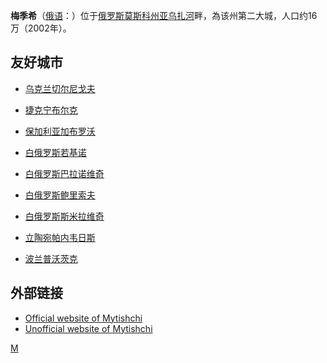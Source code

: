 '''梅季希'''（[[俄语|俄语]]：'''{{lang|ru|Мыти́щи}}'''）位于[[俄罗斯|俄罗斯]][[莫斯科州|莫斯科州]][[亚乌扎河|亚乌扎河]]畔，為该州第二大城，人口约16万（2002年）。

==友好城市==
*{{flagicon|Ukraine}}[[乌克兰|乌克兰]][[切尔尼戈夫|切尔尼戈夫]]
*{{flagicon|Czech Republic}}[[捷克|捷克]][[宁布尔克|宁布尔克]]
*{{flagicon|Bulgaria}}[[保加利亚|保加利亚]][[加布罗沃|加布罗沃]]
*{{flagicon|Belarus}}[[白俄罗斯|白俄罗斯]][[若基诺|若基诺]]
*{{flagicon|Belarus}}[[白俄罗斯|白俄罗斯]][[巴拉诺维奇|巴拉诺维奇]]
*{{flagicon|Belarus}}[[白俄罗斯|白俄罗斯]][[鲍里索夫|鲍里索夫]]
*{{flagicon|Belarus}}[[白俄罗斯|白俄罗斯]][[斯米拉维奇|斯米拉维奇]]
*{{flagicon|Lithuania}}[[立陶宛|立陶宛]][[帕内韦日斯|帕内韦日斯]]
*{{flagicon|Poland}}[[波兰|波兰]][[普沃茨克|普沃茨克]]

==外部链接==
*[https://web.archive.org/web/20200511051342/https://mytyshi.ru/ Official website of Mytishchi] {{ru icon}}
*[https://web.archive.org/web/20080711003532/http://www.m-y-t.ru/ Unofficial website of Mytishchi] {{ru icon}}

{{Authority control}}
{{Russia-geo-stub}}

[[Category:莫斯科州城市|М]]